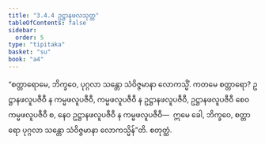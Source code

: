 ```yaml
---
title: "3.4.4 ဥဋ္ဌာနဖလသုတ္တ"
tableOfContents: false
sidebar:
  order: 5
type: "tipitaka"
basket: "su"
book: "a4"
---
```



<DynamicBreadcrumb />

<Division number="134" book="a4">

<Paragraph number="848" book="a4">
“စတ္တာရောမေ, ဘိက္ခဝေ, ပုဂ္ဂလာ သန္တော သံဝိဇ္ဇမာနာ လောကသ္မိံ. ကတမေ စတ္တာရော? ဥဋ္ဌာနဖလူပဇီဝီ န ကမ္မဖလူပဇီဝီ, ကမ္မဖလူပဇီဝီ န ဥဋ္ဌာနဖလူပဇီဝီ, ဥဋ္ဌာနဖလူပဇီဝီ စေဝ ကမ္မဖလူပဇီဝီ စ, နေဝ ဥဋ္ဌာနဖလူပဇီဝီ န ကမ္မဖလူပဇီဝီ—  ဣမေ ခေါ, ဘိက္ခဝေ, စတ္တာရော ပုဂ္ဂလာ သန္တော သံဝိဇ္ဇမာနာ လောကသ္မိန်”တိ.

</Paragraph>
</Division>

<Paragraph number="849" type="center" book="a4">
စတုတ္ထံ.
</Paragraph>